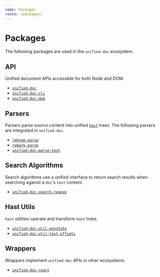 ```yaml
---
name: Packages
route: /packages/
---
```


# Packages
The following packages are used in the `unified-doc` ecosystem.

## API
Unified document APIs accessible for both Node and DOM.
- [`unified-doc`][unified-doc]
- [`unified-doc-cli`][unified-doc-cli]
- [`unified-doc-dom`][unified-doc-dom]

## Parsers
Parsers parse source content into unified [`hast`][hast] trees.  The following parsers are integrated in `unified-doc`.
- [`rehype-parse`][rehype-parse]
- [`remark-parse`][remark-parse]
- [`unified-doc-parse-text`][unified-doc-parse-text]

## Search Algorithms
Search algorithms use a unified interface to return search results when searching against a `doc`'s `text` content.
- [`unified-doc-search-regexp`][unified-doc-search-regexp]

## Hast Utils
`hast` utilities operate and transform `hast` trees.
- [`unified-doc-util-annotate`][unified-doc-util-annotate]
- [`unified-doc-util-text-offsets`][unified-doc-util-text-offsets]

## Wrappers
Wrappers implement `unified-doc` APIs in other ecosystems.
- [`unified-doc-react`][unified-doc-react]

<!-- Links -->
[hast]: https://github.com/syntax-tree/hast
[rehype-parse]: https://github.com/rehypejs/rehype/tree/main/packages/rehype-parse
[remark-parse]: https://github.com/remarkjs/remark/tree/master/packages/remark-parse
[unified-doc]: https://github.com/unified-doc/unified-doc/tree/master/packages/unified-doc
[unified-doc-cli]: https://github.com/unified-doc/unified-doc-cli
[unified-doc-dom]: https://github.com/unified-doc/unified-doc-dom
[unified-doc-parse-text]: https://github.com/unified-doc/unified-doc/tree/master/packages/unified-doc-parse-text
[unified-doc-react]: https://github.com/unified-doc/unified-doc-react
[unified-doc-search-regexp]: https://github.com/unified-doc/unified-doc/tree/master/packages/unified-doc-search-regexp
[unified-doc-util-annotate]: https://github.com/unified-doc/unified-doc/tree/master/packages/unified-doc-util-annotate
[unified-doc-util-text-offsets]: https://github.com/unified-doc/unified-doc/tree/master/packages/unified-doc-util-text-offsets

